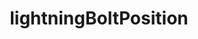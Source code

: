 ---
title: lightningBoltPosition
description: lightningBoltPosition
sidebar:
  label: lightningBoltPosition
  order: 1
  badge:
    text: Outdated
    variant: caution
---